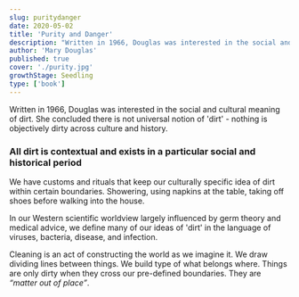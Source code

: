 ```yaml
---
slug: puritydanger
date: 2020-05-02
title: 'Purity and Danger'
description: "Written in 1966, Douglas was interested in the social and cultural meaning of dirt. Concluded there is not universal notion of 'dirt' - nothing is objectively dirty across culture and history."
author: 'Mary Douglas'
published: true
cover: './purity.jpg'
growthStage: Seedling
type: ['book']
---
```


Written in 1966, Douglas was interested in the social and cultural meaning of dirt.  She concluded there is not universal notion of 'dirt' - nothing is objectively dirty across culture and history. 

### All dirt is contextual and exists in a particular social and historical period

We have customs and rituals that keep our culturally specific idea of dirt within certain boundaries. Showering, using napkins at the table, taking off shoes before walking into the house.

In our Western scientific worldview largely influenced by germ theory and medical advice, we define many of our ideas of 'dirt' in the language of viruses, bacteria, disease, and infection.

Cleaning is an act of constructing the world as we imagine it. We draw dividing lines between things. We build type of what belongs where. Things are only dirty when they cross our pre-defined boundaries. They are *“matter out of place”*.